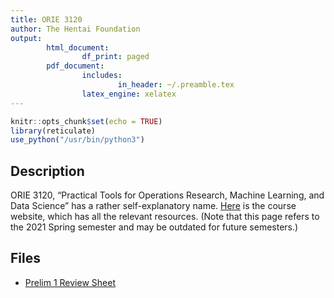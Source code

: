 ```yaml
---
title: ORIE 3120
author: The Hentai Foundation
output:
        html_document:
                df_print: paged
        pdf_document:
                includes:
                        in_header: ~/.preamble.tex
                latex_engine: xelatex
---
```



```r
knitr::opts_chunk$set(echo = TRUE)
library(reticulate)
use_python("/usr/bin/python3")
```

## Description

ORIE 3120, "Practical Tools for Operations Research, Machine Learning, and Data Science" has a rather self-explanatory name. [Here](https://people.orie.cornell.edu/pfrazier/orie3120/) is the course website, which has all the relevant resources. (Note that this page refers to the 2021 Spring semester and may be outdated for future semesters.)

## Files

 - [Prelim 1 Review Sheet](https://hentai.foundation/ORIE3120/PrelimReview1/index.html)


